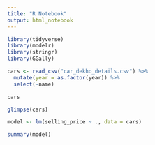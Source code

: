```yaml
---
title: "R Notebook"
output: html_notebook
---
```


```r
library(tidyverse) 
library(modelr) 
library(stringr) 
library(GGally) 

cars <- read_csv("car_dekho_details.csv") %>% 
  mutate(year = as.factor(year)) %>% 
  select(-name) 

cars 
```

```r
glimpse(cars)  
```

```r
model <- lm(selling_price ~ ., data = cars) 

summary(model) 
```


